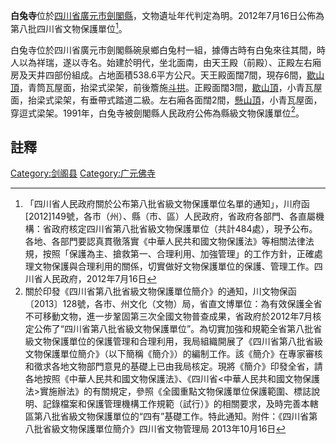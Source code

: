 {{msg:四川省文物保護單位
|名稱 = 白兔寺
|編號 = 176
|圖片 = 
|級別 = S8
|分類 = 
|時代 = [[明代|明代]]
|地点 = [[四川省|四川省]][[廣元市|廣元市]][[劍閣縣|劍閣縣]]
|坐標 =
|登錄 = 2012年7月16日
}}
'''白兔寺'''位於[[四川省|四川省]][[廣元市|廣元市]][[劍閣縣|劍閣縣]]，文物遺址年代判定為明。2012年7月16日公佈為第八批四川省文物保護單位<ref>「四川省人民政府關於公布第八批省級文物保護單位名單的通知」，川府函[2012]149號，各市（州）、縣（市、區）人民政府，省政府各部門、各直屬機構：省政府核定四川省第八批省級文物保護單位（共計484處），現予公布。各地、各部門要認真貫徹落實《中華人民共和國文物保護法》等相關法律法規，按照「保護為主、搶救第一、合理利用、加強管理」的工作方針，正確處理文物保護與合理利用的關係，切實做好文物保護單位的保護、管理工作。四川省人民政府，2012年7月16日</ref>。

白兔寺位於四川省廣元市劍閣縣碗泉鄉白兔村一組，據傳古時有白兔來往其間，時人以為祥瑞，遂以寺名。始建於明代，坐北面南，由天王殿（前殿）、正殿左右廂房及天井四部份組成。占地面積538.6平方公尺。天王殿面闊7間，現存6間，[[歇山頂|歇山頂]]，青筒瓦屋面，抬梁式梁架，前後簷施[[斗拱|斗拱]]。正殿面闊3間，[[歇山頂|歇山頂]]，小青瓦屋面，抬梁式梁架，有垂帶式踏道二級。左右廂各面闊2間，[[懸山頂|懸山頂]]，小青瓦屋面，穿逗式梁架。1991年，白兔寺被劍閣縣人民政府公佈為縣級文物保護單位<ref>關於印發《四川省第八批省級文物保護單位簡介》的通知，川文物保函〔2013〕128號，各市、州文化（文物）局，省直文博單位：為有效保護全省不可移動文物，進一步鞏固第三次全國文物普查成果，省政府於2012年7月核定公佈了“四川省第八批省級文物保護單位”。為切實加強和規範全省第八批省級文物保護單位的保護管理和合理利用，我局組織開展了《四川省第八批省級文物保護單位簡介》（以下簡稱《簡介》）的編制工作。該《簡介》在專家審核和徵求各地文物部門意見的基礎上已由我局核定。現將《簡介》印發全省，請各地按照《中華人民共和國文物保護法》、《四川省<中華人民共和國文物保護法>實施辦法》的有關規定，參照《全國重點文物保護單位保護範圍、標誌說明、記錄檔案和保護管理機構工作規範（試行）》的相關要求，及時完善本轄區第八批省級文物保護單位的“四有”基礎工作。特此通知。附件：《四川省第八批省級文物保護單位簡介》四川省文物管理局  2013年10月16日</ref>。
==註釋==
{{reflist}}
{{文物保護單位小作品}}

[[Category:剑阁县|Category:剑阁县]]
[[Category:广元佛寺|Category:广元佛寺]]